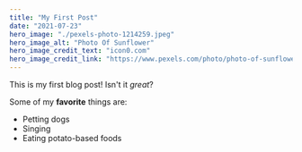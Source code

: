 ```yaml
---
title: "My First Post"
date: "2021-07-23"
hero_image: "./pexels-photo-1214259.jpeg"
hero_image_alt: "Photo Of Sunflower"
hero_image_credit_text: "icon0.com"
hero_image_credit_link: "https://www.pexels.com/photo/photo-of-sunflower-1214259/"
---
```


This is my first blog post! Isn't it *great*?

Some of my **favorite** things are:

* Petting dogs
* Singing
* Eating potato-based foods